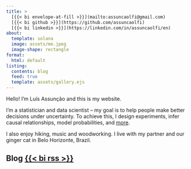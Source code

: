 ```yaml
---
title: >
  [{{< bi envelope-at-fill >}}](mailto:assuncaolfi@gmail.com)
  [{{< bi github >}}](https://github.com/assuncaolfi)
  [{{< bi linkedin >}}](https://linkedin.com/in/assuncaolfi/en)
about:
  template: solana
  image: assets/me.jpeg
  image-shape: rectangle
format:
  html: default
listing:
  contents: blog
  feed: true
  template: assets/gallery.ejs
---
```


Hello! I'm Luís Assunção and this is my website.

I'm a statistician and data scientist -- my goal is to help people make better
decisions under uncertainty. To achieve this, I design experiments, infer causal
relationships, model probabilities, and [more](cv.html).

I also enjoy hiking, music and woodworking. I live with my partner and our
ginger cat in Belo Horizonte, Brazil.

## Blog [{{< bi rss >}}](blog.xml)
